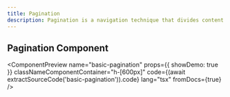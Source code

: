 ```yaml
---
title: Pagination
description: Pagination is a navigation technique that divides content into separate pages, allowing users to browse through large sets of data without overwhelming them. It helps improve performance and user experience by loading only a portion of the content at a time.
---
```



## Pagination Component

<ComponentPreview
  name="basic-pagination"
  props={{ showDemo: true }}
  classNameComponentContainer="h-[600px]"
  code={(await extractSourceCode('basic-pagination')).code}
  lang="tsx"
  fromDocs={true}
/>

